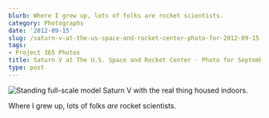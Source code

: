 ```yaml
---
blurb: Where I grew up, lots of folks are rocket scientists.
category: Photographs
date: '2012-09-15'
slug: /saturn-v-at-the-us-space-and-rocket-center-photo-for-2012-09-15
tags:
- Project 365 Photos
title: Saturn V at The U.S. Space and Rocket Center - Photo for September 15, 2012
type: post
---
```



![Standing full-scale model Saturn V with the real thing housed indoors.](/aws-20120915--1910-02.jpg)

Where I grew up, lots of folks *are* rocket scientists.